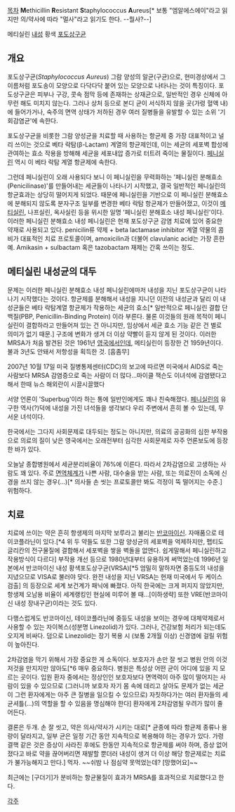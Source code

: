 [[목차]]
'''M'''ethicillin '''R'''esistant '''S'''taphylococcus '''A'''ureus[* 보통 "엠알에스에이"라고 읽지만 의/약사에 따라 "멀사"라고 읽기도 한다. --뭘사?--]

메티실린 [[내성]] 황색 [[포도상구균]]

== 개요 ==
포도상구균(''Staphylococcus Aureus'') 그람 양성의 알균(구균)으로, 현미경상에서 그 이름처럼 포도송이 모양으로 다닥다닥 붙어 있는 모양으로 나타나는 것이 특징이다. 포도상구균은 피부나 구강, 콧속 점막 등에 존재하는 상재균으로, 일반적인 경우 신체에 아무런 해도 미치지 않는다. 그러나 상처 등으로 본디 균이 서식하지 않을 곳(가령 혈액 내)에 들어가거나, 숙주의 면역 상태가 저하된 경우 여러 질병들을 유발할 수 있는 소위 '기회감염균'에 속한다.

포도상구균을 비롯한 그람 양성균을 치료할 때 사용하는 항균제 중 가장 대표적이고 널리 쓰이는 것으로 베타 락탐(β-Lactam) 계열의 항균제인데, 이는 세균의 세포벽 합성에 관여하는 효소 작용을 방해해 세균을 세포내압 증가로 터트려 죽이는 물질이다. [[페니실린]] 역시 이 베타 락탐 계열 항균제에 속한다.

그런데 페니실린이 오래 사용되다 보니 이 페니실린을 무력화하는 '페니실린 분해효소(Penicilinase)'를 만들어내는 세균들이 나타나기 시작했고, 결국 일반적인 페니실린의 항균효과는 상당히 떨어지게 되었다. 때문에 페니실린을 기반으로 이 페니실린 분해효소에 분해되지 않도록 분자구조 일부를 변경한 베타 락탐 항균제가 만들어졌고, 이것이 [[메티실린]], 나프실린, 옥사실린 등을 위시한 일명 '페니실린 분해효소 내성 페니실린'이다. 이러한 페니실린 분해효소 내성 페니실린은 현재 포도상구균 감염 치료에 있어 중요한 약재로 사용되고 있다. penicilin류 약제 + beta lactamase inhibitor 계열 약물의 콤비가 대표적인 치료 프로토콜이며, amoxicilin과 더불어 clavulanic acid는 가장 흔한 예. Amikasin + sulbactam 혹은 tazobactam 재제는 간혹 쓰이는 정도.

== 메티실린 내성균의 대두 ==
문제는 이러한 페니실린 분해효소 내성 페니실린에마저 내성을 지닌 포도상구균이 나타나기 시작했다는 것이다. 항균제를 분해해서 내성을 지니던 이전의 내성균과 달리 이 내성균들은 베타 락탐계열 항균제가 작용하는 세균의 효소[* 일반적으로 페니실린 결합 단백질(PBP, Penicillin-Binding Protein) 이라 부른다. 물론 이것들의 원래 목적이 페니실린이 결합하라고 만들어져 있는 건 아니지만, 임상에서 세균 효소 기능 같은 건 별로 의미가 없기 때문.] 구조에 변화가 생겨 더 이상 약빨이 듣지 않게 된 것이다. 이러한 MRSA가 처음 발견된 것은 1961년 [[영국]]에서인데, 메티실린이 등장한 건 1959년이다. 불과 3년도 안돼서 저항성을 획득한 것. [흠좀무]

2007년 10월 17일 미국 질병통제센터(CDC)의 보고에 따르면 미국에서 AIDS로 죽는 사람보다 MRSA 감염증으로 죽는 사람이 더 많다...마이클 잭슨도 이녀석에 감염됐다고 해서 한때 뉴스 해외란이 시끌시끌했다

서양 언론이 'Superbug'이라 하는 통에 일반인에게도 꽤나 친숙해졌다. [[페니실린]]의 유구한 역사(?)덕에 내성을 가진 녀석들을 생각보다 우리 주변에서 흔히 볼 수 있는데, 무서운 녀석이다.

한국에서는 그다지 사회문제로 대두되는 정도는 아니지만, 의료의 공공화의 심한 부작용으로 의료의 질이 낮은 영국에서는 오래전부터 심각한 사회문제로 자주 언론보도에 등장한 바가 있다.

오늘날 종합병원에서 세균분리비율이 76%에 이른다. 따라서 2차감염으로 고생하는 사람도 꽤 있다.
주로 [[면역]]체계가 나쁜 사람, 대수술을 받는 사람, 또는 의료진이 소독에 신경을 쓰지 않는 경우(...)[* 의사들 손 씻는 프로토콜만 봐도 걱정이 뚝 떨어지는 수준.] 위험하다.

== 치료 ==
치료에 쓰이는 약은 흔히 항생제의 마지막 보루라고 불리는 [[반코마이신]]. 자매품으로 테이코플라닌이 있다.[*4 위 두 약들도 또한 그람 양성균의 세포벽을 억제하지만, 펩티도글리칸의 전구물질에 결합해서 세포벽을 쌓을 벽돌을 없앤다. 쉽게말해서 페니실린하고 작용방식이 다르다] 부작용 개선 등으로 1980년대부터 유용하게 써먹었는데 1996년 일본에서 반코마이신 내성 황색포도상구균(VRSA)[*5 엄밀히 말하자면 중등도의 내성을 지녔으므로 VISA로 불러야 맞다. 완전 내성을 지닌 VRSA는 현재 미국에서 두 케이스 검출] 의 등장으로 세계 보건계가 패닉에 빠졌다. 아직 한국에는 크게 퍼지지 않았지만, 항생제 오남용 비율이 세계랭킹인 현실에 미루어 볼 때...[이하생략] 또한 VRE(반코마이신 내성 장내구균)이라는 것도 있다.

다행스럽게도 반코마이신, 테이코플라닌에 중등도 내성을 보이는 경우에 대체약제로서 사용할 수 있는 자이복스(성분명 Linezolid)가 있다. 그러나, 건강보험 처리가 되는데도 오지게 비싸다. 덤으로 Linezolid는 장기 복용 시 (보통 2개월 이상) 신경염에 걸릴 위험이 높아진다.

2차감염을 막기 위해서 가장 중요한 게 소독이다. 보호자가 손만 잘 씻고 병원 안의 이것저것을 만지지만 않아도[*6 매우 중요하다. 병원은 특성상 어떤 균이 어디에 있을 지 모르는 곳이다. 입원 환자 중에서는 정상인인 보호자보다 면역력이 아주 많이 떨어지는 사람이 있을 수 있으므로 (그러니까 보호자 자기 몸 속에 데리고 살아도 문제가 없는 세균이 그런 환자에게는 아주 큰 질병을 일으킬 수 있으므로) 자칫하다가는 여러 환자들의 세균셔틀(...)의 역할을 할 수 있음을 명심해야 한다] 환자에게 2차감염될 우려가 많이 줄어든다.

결론은 두개. 손 잘 씻고, 약은 의사/약사가 시키는 대로[* 균종에 따라 항균제 종류나 용량이 달라지고, 일부 균은 일정 기간 동안 지속적으로 복용해야 하는 경우가 있다. 가령 결핵 같은 것은 증상이 사라진 후에도 한동안 지속적으로 항균제를 써야 하며, 증상 없어졌다고 바로 약을 끊어버리면 재발할 뿐더러 내성이 생겨 더 이상 해당 항균제로는 치료가 불가능해지고 만다.] 먹자. ~~쉬밤 나 점심약 못먹었는데? [망했어요]~~

최근에는 [구더기]가 분비하는 항균물질이 효과가 MRSA를 효과적으로 치료했다고 한다. 

[[각주]]
